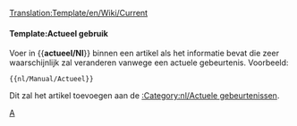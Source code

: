 <noinclude>[[Translation:Template/en/Wiki/Current]]</noinclude><noinclude></noinclude>{{en/Ambox| type  = notice
| image = en/Manual/Current event.png | alt = Actuele gebeurtenis
| text  = Dit artikel gaat over een actuele gebeurtenis. Een deel van de inhoud kan daarom verlopen zijn. Het artikel moet daarom met meer attentie worden gelezen omdat de gebeurtenis wellicht niet meer actueel is.
}}<includeonly>{{{1|}}}</includeonly><noinclude>

====Template:Actueel gebruik====
Voer in <nowiki>{{</nowiki>'''actueel/Nl'''<nowiki>}}</nowiki> binnen een artikel als het informatie bevat die zeer waarschijnlijk zal veranderen vanwege een actuele gebeurtenis. Voorbeeld:
<pre>{{nl/Manual/Actueel}}</pre>
Dit zal het artikel toevoegen aan de [[:Category:nl/Actuele gebeurtenissen]].

[[Category:nl/Manual/Base Set/Berichtenbox|A]]
</noinclude>